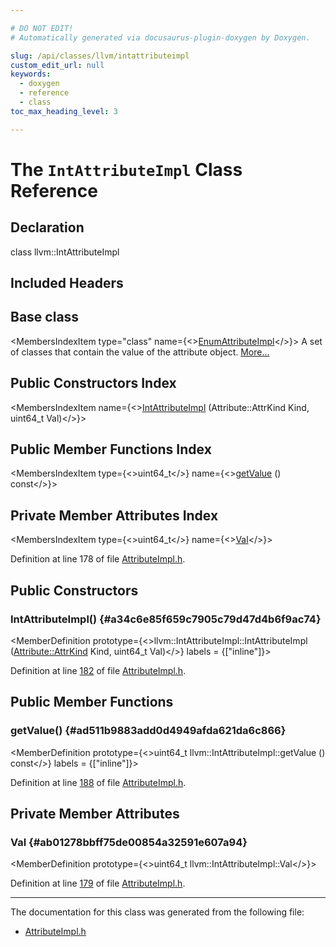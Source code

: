 ```yaml
---

# DO NOT EDIT!
# Automatically generated via docusaurus-plugin-doxygen by Doxygen.

slug: /api/classes/llvm/intattributeimpl
custom_edit_url: null
keywords:
  - doxygen
  - reference
  - class
toc_max_heading_level: 3

---
```





# The `IntAttributeImpl` Class Reference

<DoxygenPage pluginConfig={pluginConfig}>



## Declaration

<CodeBlock>class llvm::IntAttributeImpl</CodeBlock>

## Included Headers

<IncludesList>
<IncludesListItem
  filePath="IR/AttributeImpl.h"
  permalink="/docs/api/files/lib/lib/ir/attributeimpl-h"
  isLocal="true" />
</IncludesList>

## Base class

<MembersIndex>

<MembersIndexItem
  type="class"
  name={<><a href="/docs/api/classes/llvm/enumattributeimpl">EnumAttributeImpl</a></>}>
A set of classes that contain the value of the attribute object. <a href="/docs/api/classes/llvm/enumattributeimpl/#details">More...</a>
</MembersIndexItem>

</MembersIndex>

## Public Constructors Index

<MembersIndex>

<MembersIndexItem
  name={<><a href="#a34c6e85f659c7905c79d47d4b6f9ac74">IntAttributeImpl</a> (Attribute::AttrKind Kind, uint64&#95;t Val)</>}>
</MembersIndexItem>

</MembersIndex>

## Public Member Functions Index

<MembersIndex>

<MembersIndexItem
  type={<>uint64&#95;t</>}
  name={<><a href="#ad511b9883add0d4949afda621da6c866">getValue</a> () const</>}>
</MembersIndexItem>

</MembersIndex>

## Private Member Attributes Index

<MembersIndex>

<MembersIndexItem
  type={<>uint64&#95;t</>}
  name={<><a href="#ab01278bbff75de00854a32591e607a94">Val</a></>}>
</MembersIndexItem>

</MembersIndex>


Definition at line 178 of file <a href="/docs/api/files/lib/lib/ir/attributeimpl-h">AttributeImpl.h</a>.

<SectionDefinition>

## Public Constructors

### IntAttributeImpl() {#a34c6e85f659c7905c79d47d4b6f9ac74}

<MemberDefinition
  prototype={<>llvm::IntAttributeImpl::IntAttributeImpl (<a href="/docs/api/classes/llvm/attribute/#aab7ee4b8fd1d3e7e4cea87868855e60e">Attribute::AttrKind</a> Kind, uint64&#95;t Val)</>}
  labels = {["inline"]}>

Definition at line <a href="/docs/api/files/lib/lib/ir/attributeimpl-h/#l00182">182</a> of file <a href="/docs/api/files/lib/lib/ir/attributeimpl-h">AttributeImpl.h</a>.
</MemberDefinition>

</SectionDefinition>

<SectionDefinition>

## Public Member Functions

### getValue() {#ad511b9883add0d4949afda621da6c866}

<MemberDefinition
  prototype={<>uint64&#95;t llvm::IntAttributeImpl::getValue () const</>}
  labels = {["inline"]}>

Definition at line <a href="/docs/api/files/lib/lib/ir/attributeimpl-h/#l00188">188</a> of file <a href="/docs/api/files/lib/lib/ir/attributeimpl-h">AttributeImpl.h</a>.
</MemberDefinition>

</SectionDefinition>

<SectionDefinition>

## Private Member Attributes

### Val {#ab01278bbff75de00854a32591e607a94}

<MemberDefinition
  prototype={<>uint64&#95;t llvm::IntAttributeImpl::Val</>}>

Definition at line <a href="/docs/api/files/lib/lib/ir/attributeimpl-h/#l00179">179</a> of file <a href="/docs/api/files/lib/lib/ir/attributeimpl-h">AttributeImpl.h</a>.
</MemberDefinition>

</SectionDefinition>

<hr/>

The documentation for this class was generated from the following file:

<ul>
<li><a href="/docs/api/files/lib/lib/ir/attributeimpl-h">AttributeImpl.h</a></li>
</ul>

</DoxygenPage>
